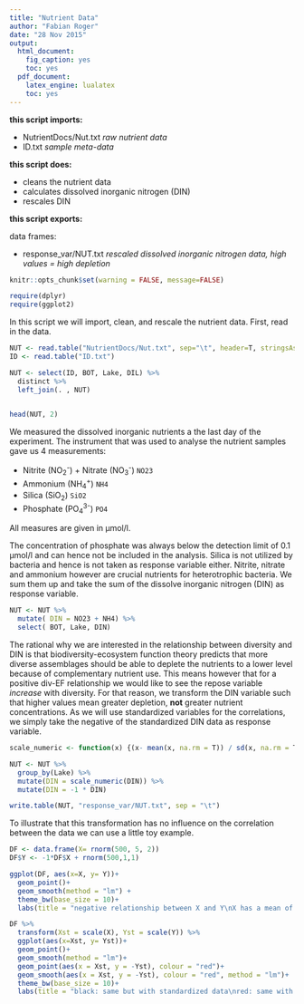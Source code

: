 ```yaml
---
title: "Nutrient Data"
author: "Fabian Roger"
date: "28 Nov 2015"
output:
  html_document:
    fig_caption: yes
    toc: yes
  pdf_document:
    latex_engine: lualatex
    toc: yes
---
```



__this script imports:__ 

+ NutrientDocs/Nut.txt        *raw nutrient data*
+ ID.txt                      *sample meta-data*
   
__this script does:__

  + cleans the nutrient data 
  + calculates dissolved inorganic nitrogen (DIN)
  + rescales DIN
  
__this script exports:__
  
  data frames:
  
  + response_var/NUT.txt      *rescaled dissolved inorganic nitrogen data, high values = high depletion*
  
  
```r
knitr::opts_chunk$set(warning = FALSE, message=FALSE)
```

```r
require(dplyr)
require(ggplot2)
```

In this script we will import, clean, and rescale the nutrient data.
First, read in the data.

```r
NUT <- read.table("NutrientDocs/Nut.txt", sep="\t", header=T, stringsAsFactors=F)
ID <- read.table("ID.txt")

NUT <- select(ID, BOT, Lake, DIL) %>% 
  distinct %>% 
  left_join(. , NUT) 
  

head(NUT, 2)
```

We measured the dissolved inorganic nutrients a the last day of the experiment. The instrument that was used to analyse the nutrient samples gave us 4 measurements:

+ Nitrite (NO~2~^-^) + Nitrate (NO~3~^-^) `NO23`
+ Ammonium (NH~4~^+^) `NH4`
+ Silica (SiO~2~) `SiO2`
+ Phosphate (PO~4~^3-^) `PO4`

All measures are given in µmol/l.

The concentration of phosphate was always below the detection limit of 0.1 µmol/l and can hence not be included in the analysis. Silica is not utilized by bacteria and hence is not taken as response variable either. Nitrite, nitrate and ammonium however are crucial nutrients for heterotrophic bacteria. We sum them up and take the sum of the dissolve inorganic nitrogen (DIN) as response variable. 

```r
NUT <- NUT %>% 
  mutate( DIN = NO23 + NH4) %>% 
  select( BOT, Lake, DIN)

```

The rational why we are interested in the relationship between diversity and DIN is that biodiversity-ecosystem function theory predicts that more diverse assemblages should be able to deplete the nutrients to a lower level because of complementary nutrient use. This means however that for a positive div-EF relationship we would like to see the repose variable *increase* with diversity. For that reason, we transform the DIN variable such that higher values mean greater depletion, **not** greater nutrient concentrations. As we will use standardized variables for the correlations, we simply take the negative of the standardized DIN data as response variable. 

```r
scale_numeric <- function(x) {(x- mean(x, na.rm = T)) / sd(x, na.rm = T)} 

NUT <- NUT %>% 
  group_by(Lake) %>% 
  mutate(DIN = scale_numeric(DIN)) %>% 
  mutate(DIN = -1 * DIN) 

write.table(NUT, "response_var/NUT.txt", sep = "\t")
```

To illustrate that this transformation has no influence on the correlation between the data we can use a little toy example. 

```r

DF <- data.frame(X= rnorm(500, 5, 2))
DF$Y <- -1*DF$X + rnorm(500,1,1)

ggplot(DF, aes(x=X, y= Y))+
  geom_point()+
  geom_smooth(method = "lm") +
  theme_bw(base_size = 10)+
  labs(title = "negative relationship between X and Y\nX has a mean of 5")

DF %>% 
  transform(Xst = scale(X), Yst = scale(Y)) %>% 
  ggplot(aes(x=Xst, y= Yst))+
  geom_point()+
  geom_smooth(method = "lm")+
  geom_point(aes(x = Xst, y = -Yst), colour = "red")+
  geom_smooth(aes(x = Xst, y = -Yst), colour = "red", method = "lm")+
  theme_bw(base_size = 10)+
  labs(title = "black: same but with standardized data\nred: same with Y * -1")

```

